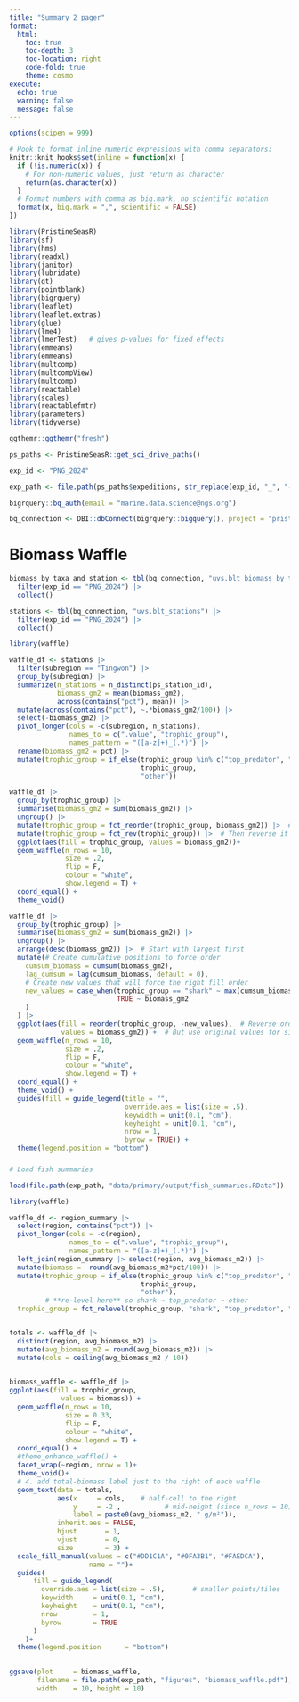 ```yaml
---
title: "Summary 2 pager"
format:
  html:
    toc: true
    toc-depth: 3
    toc-location: right
    code-fold: true
    theme: cosmo
execute:
  echo: true
  warning: false
  message: false
---
```


```r
options(scipen = 999)

# Hook to format inline numeric expressions with comma separators:
knitr::knit_hooks$set(inline = function(x) {
  if (!is.numeric(x)) {
    # For non-numeric values, just return as character
    return(as.character(x))
  }
  # Format numbers with comma as big.mark, no scientific notation
  format(x, big.mark = ",", scientific = FALSE)
})

library(PristineSeasR)
library(sf)
library(hms)
library(readxl)
library(janitor)
library(lubridate)
library(gt)
library(pointblank)
library(bigrquery)
library(leaflet)
library(leaflet.extras)
library(glue)
library(lme4)
library(lmerTest)   # gives p-values for fixed effects
library(emmeans)
library(emmeans)
library(multcomp)
library(multcompView)
library(multcomp)
library(reactable)
library(scales)
library(reactablefmtr)
library(parameters)
library(tidyverse)

ggthemr::ggthemr("fresh")

ps_paths <- PristineSeasR::get_sci_drive_paths()

exp_id <- "PNG_2024"

exp_path <- file.path(ps_paths$expeditions, str_replace(exp_id, "_", "-"))

bigrquery::bq_auth(email = "marine.data.science@ngs.org")

bq_connection <- DBI::dbConnect(bigrquery::bigquery(), project = "pristine-seas")
```

# Biomass Waffle

```r
biomass_by_taxa_and_station <- tbl(bq_connection, "uvs.blt_biomass_by_taxa") |> 
  filter(exp_id == "PNG_2024") |> 
  collect()

stations <- tbl(bq_connection, "uvs.blt_stations") |> 
  filter(exp_id == "PNG_2024") |> 
  collect()
```


```r
library(waffle)

waffle_df <- stations |> 
  filter(subregion == "Tingwon") |> 
  group_by(subregion) |> 
  summarize(n_stations = n_distinct(ps_station_id),
            biomass_gm2 = mean(biomass_gm2),
            across(contains("pct"), mean)) |> 
  mutate(across(contains("pct"), ~.*biomass_gm2/100)) |> 
  select(-biomass_gm2) |> 
  pivot_longer(cols = -c(subregion, n_stations),
               names_to = c(".value", "trophic_group"),
               names_pattern = "([a-z]+)_(.*)") |> 
  rename(biomass_gm2 = pct) |> 
  mutate(trophic_group = if_else(trophic_group %in% c("top_predator", "shark"), 
                                 trophic_group, 
                                 "other")) 
```

```r
waffle_df |>
  group_by(trophic_group) |>
  summarise(biomass_gm2 = sum(biomass_gm2)) |>
  ungroup() |>
  mutate(trophic_group = fct_reorder(trophic_group, biomass_gm2)) |>  # Ascending order
  mutate(trophic_group = fct_rev(trophic_group)) |>  # Then reverse it
  ggplot(aes(fill = trophic_group, values = biomass_gm2))+
  geom_waffle(n_rows = 10,
              size = .2, 
              flip = F,
              colour = "white",
              show.legend = T) +
  coord_equal() +
  theme_void()
```

```r
waffle_df |>
  group_by(trophic_group) |>
  summarise(biomass_gm2 = sum(biomass_gm2)) |>
  ungroup() |>
  arrange(desc(biomass_gm2)) |>  # Start with largest first
  mutate(# Create cumulative positions to force order
    cumsum_biomass = cumsum(biomass_gm2),
    lag_cumsum = lag(cumsum_biomass, default = 0),
    # Create new values that will force the right fill order
    new_values = case_when(trophic_group == "shark" ~ max(cumsum_biomass) + 1,  # Force shark to end
                           TRUE ~ biomass_gm2
    )
  ) |>
  ggplot(aes(fill = reorder(trophic_group, -new_values),  # Reverse order by new values
             values = biomass_gm2)) +  # But use original values for size
  geom_waffle(n_rows = 10,
              size = .2, 
              flip = F,
              colour = "white",
              show.legend = T) +
  coord_equal() +
  theme_void() +
  guides(fill = guide_legend(title = "",
                             override.aes = list(size = .5),
                             keywidth = unit(0.1, "cm"),
                             keyheight = unit(0.1, "cm"),
                             nrow = 1,
                             byrow = TRUE)) +
  theme(legend.position = "bottom")
```

###

```r
# Load fish summaries

load(file.path(exp_path, "data/primary/output/fish_summaries.RData"))
```

```r
library(waffle)

waffle_df <- region_summary |> 
  select(region, contains("pct")) |> 
  pivot_longer(cols = -c(region),
               names_to = c(".value", "trophic_group"),
               names_pattern = "([a-z]+)_(.*)") |> 
  left_join(region_summary |> select(region, avg_biomass_m2)) |> 
  mutate(biomass =  round(avg_biomass_m2*pct/100)) |> 
  mutate(trophic_group = if_else(trophic_group %in% c("top_predator", "shark"), 
                                 trophic_group, 
                                 "other"),
         # **re‐level here** so shark → top_predator → other
  trophic_group = fct_relevel(trophic_group, "shark", "top_predator", "other")) 


totals <- waffle_df |>
  distinct(region, avg_biomass_m2) |> 
  mutate(avg_biomass_m2 = round(avg_biomass_m2)) |> 
  mutate(cols = ceiling(avg_biomass_m2 / 10))

  
biomass_waffle <- waffle_df |>   
ggplot(aes(fill = trophic_group,
             values = biomass)) +
  geom_waffle(n_rows = 10,
              size = 0.33, 
              flip = F,
              colour = "white",
              show.legend = T) +
  coord_equal() +
  #theme_enhance_waffle() +
  facet_wrap(~region, nrow = 1)+
  theme_void()+
  # 4. add total‐biomass label just to the right of each waffle
  geom_text(data = totals,
            aes(x     = cols,    # half‐cell to the right
                y     = -2 ,           # mid‐height (since n_rows = 10)
                label = paste0(avg_biomass_m2, " g/m²")),
            inherit.aes = FALSE,
            hjust       = 1,
            vjust       = 0,
            size        = 3) +
  scale_fill_manual(values = c("#DD1C1A", "#0FA3B1", "#FAEDCA"),
                    name = "")+
  guides(
      fill = guide_legend(
        override.aes = list(size = .5),       # smaller points/tiles
        keywidth     = unit(0.1, "cm"),
        keyheight    = unit(0.1, "cm"),
        nrow         = 1,
        byrow        = TRUE
      )
    )+
  theme(legend.position      = "bottom")
    

ggsave(plot     = biomass_waffle,
       filename = file.path(exp_path, "figures", "biomass_waffle.pdf"),
       width    = 10, height = 10)
```


